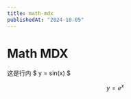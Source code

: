 ---
title: math-mdx
publishedAt: "2024-10-05"
---

# Math MDX

这是行内 $ y = sin(x) $

$$
y = e^x
$$